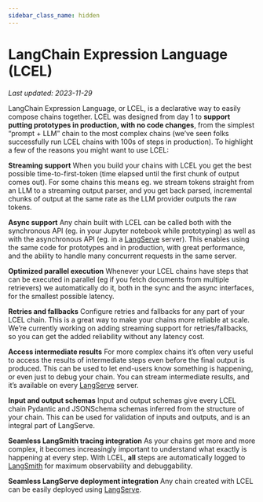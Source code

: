 ```yaml
---
sidebar_class_name: hidden
---
```


# LangChain Expression Language (LCEL)
*Last updated: 2023-11-29*

LangChain Expression Language, or LCEL, is a declarative way to easily compose chains together.
LCEL was designed from day 1 to **support putting prototypes in production, with no code changes**, from the simplest “prompt + LLM” chain to the most complex chains (we’ve seen folks successfully run LCEL chains with 100s of steps in production). To highlight a few of the reasons you might want to use LCEL:

**Streaming support**
When you build your chains with LCEL you get the best possible time-to-first-token (time elapsed until the first chunk of output comes out). For some chains this means eg. we stream tokens straight from an LLM to a streaming output parser, and you get back parsed, incremental chunks of output at the same rate as the LLM provider outputs the raw tokens.

**Async support**
Any chain built with LCEL can be called both with the synchronous API (eg. in your Jupyter notebook while prototyping) as well as with the asynchronous API (eg. in a [LangServe](/docs/langsmith) server). This enables using the same code for prototypes and in production, with great performance, and the ability to handle many concurrent requests in the same server.

**Optimized parallel execution**
Whenever your LCEL chains have steps that can be executed in parallel (eg if you fetch documents from multiple retrievers) we automatically do it, both in the sync and the async interfaces, for the smallest possible latency.

**Retries and fallbacks**
Configure retries and fallbacks for any part of your LCEL chain. This is a great way to make your chains more reliable at scale. We’re currently working on adding streaming support for retries/fallbacks, so you can get the added reliability without any latency cost.

**Access intermediate results**
For more complex chains it’s often very useful to access the results of intermediate steps even before the final output is produced. This can be used to let end-users know something is happening, or even just to debug your chain. You can stream intermediate results, and it’s available on every [LangServe](/docs/langserve) server.

**Input and output schemas**
Input and output schemas give every LCEL chain Pydantic and JSONSchema schemas inferred from the structure of your chain. This can be used for validation of inputs and outputs, and is an integral part of LangServe.

**Seamless LangSmith tracing integration**
As your chains get more and more complex, it becomes increasingly important to understand what exactly is happening at every step.
With LCEL, **all** steps are automatically logged to [LangSmith](/docs/langsmith/) for maximum observability and debuggability.

**Seamless LangServe deployment integration**
Any chain created with LCEL can be easily deployed using [LangServe](/docs/langserve).
